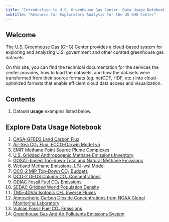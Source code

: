 ```yaml
---
title: "Introduction to U.S. Greenhouse Gas Center: Data Usage Notebooks"
subtitle: "Resource for Exploratory Analysis for the US GHG Center"
---
```


## Welcome {#welcome}

The [U.S. Greenhouse Gas (GHG) Center](https://earth.gov/ghgcenter) provides a cloud-based system for exploring and analyzing U.S. government and other curated greenhouse gas datasets.

On this site, you can find the technical documentation for the services the center provides, how to load the datasets, and how the datasets were transformed from their source formats (eg. netCDF, HDF, etc.) into cloud-optimized formats that enable efficient cloud data access and visualization.


## Contents

1. Dataset **usage** examples listed below.

## Explore Data Usage Notebook

1. [CASA-GFED3 Land Carbon Flux](user_data_notebooks/casagfed-carbonflux-monthgrid-v3_User_Notebook.ipynb)
2. [Air-Sea CO₂ Flux, ECCO-Darwin Model v5](user_data_notebooks/eccodarwin-co2flux-monthgrid-v5_User_Notebook.ipynb) 
3. [EMIT Methane Point Source Plume Complexes](user_data_notebooks/emit-ch4plume-v1_User_Notebook.ipynb) 
4. [U.S. Gridded Anthropogenic Methane Emissions Inventory](user_data_notebooks/epa-ch4emission-grid-v2express_User_Notebook.ipynb) 
5. [GOSAT-based Top-down Total and Natural Methane Emissions](user_data_notebooks/gosat-based-ch4budget-yeargrid-v1_User_Notebook.ipynb) 
6. [Wetland Methane Emissions, LPJ-wsl Model](user_data_notebooks/lpjeosim-wetlandch4-monthgrid-v1_User_Notebook.ipynb)       
7. [OCO-2 MIP Top-Down CO₂ Budgets](user_data_notebooks/oco2-mip-co2budget-yeargrid-v1_User_Notebook.ipynb)
8. [OCO-2 GEOS Column CO₂ Concentrations](user_data_notebooks/oco2geos-co2-daygrid-v10r_User_Notebook.ipynb)
9. [ODIAC Fossil Fuel CO₂ Emissions](user_data_notebooks/odiac-ffco2-monthgrid-v2023_User_Notebook.ipynb)
10. [SEDAC Gridded World Population Density](user_data_notebooks/sedac-popdensity-yeargrid5yr-v4.11_User_Notebook.ipynb)
11. [TM5-4DVar Isotopic CH₄ Inverse Fluxes](user_data_notebooks/tm54dvar-ch4flux-monthgrid-v1_User_Notebook.ipynb)
12. [Atmospheric Carbon Dioxide Concentrations from NOAA Global Monitoring Laboratory](user_data_notebooks/noaa-insitu_User_Notebook.ipynb)
13. [Vulcan Fossil Fuel CO₂ Emissions](user_data_notebooks/vulcan-ffco2-yeargrid-v4_User_Notebook.ipynb)
13. [Greenhouse Gas And Air Pollutants Emissions System](user_data_notebooks/gra2pes-ghg-monthgrid-v1_User_Notebook.ipynb)